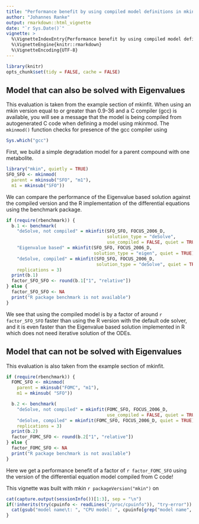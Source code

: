 ---
title: "Performance benefit by using compiled model definitions in mkin"
author: "Johannes Ranke"
output: rmarkdown::html_vignette
date: "`r Sys.Date()`"
vignette: >
  %\VignetteIndexEntry{Performance benefit by using compiled model definitions in mkin}
  %\VignetteEngine{knitr::rmarkdown}
  %\VignetteEncoding{UTF-8}
---

```{r, include = FALSE}
library(knitr)
opts_chunk$set(tidy = FALSE, cache = FALSE)
```

## Model that can also be solved with Eigenvalues

This evaluation is taken from the example section of mkinfit. When using an mkin version
equal to or greater than 0.9-36 and a C compiler (gcc) is available, you will see
a message that the model is being compiled from autogenerated C code when
defining a model using mkinmod. The `mkinmod()` function checks for presence of
the gcc compiler using

```{r check_gcc}
Sys.which("gcc")
```
First, we build a simple degradation model for a parent compound with one metabolite.

```{r create_SFO_SFO}
library("mkin", quietly = TRUE)
SFO_SFO <- mkinmod(
  parent = mkinsub("SFO", "m1"),
  m1 = mkinsub("SFO"))
```

We can compare the performance of the Eigenvalue based solution against the
compiled version and the R implementation of the differential equations using
the benchmark package.


```{r benchmark_SFO_SFO, fig.height = 3}
if (require(rbenchmark)) {
  b.1 <- benchmark(
    "deSolve, not compiled" = mkinfit(SFO_SFO, FOCUS_2006_D,
                                      solution_type = "deSolve",
                                      use_compiled = FALSE, quiet = TRUE),
    "Eigenvalue based" = mkinfit(SFO_SFO, FOCUS_2006_D,
                                 solution_type = "eigen", quiet = TRUE),
    "deSolve, compiled" = mkinfit(SFO_SFO, FOCUS_2006_D,
                                  solution_type = "deSolve", quiet = TRUE),
    replications = 3)
  print(b.1)
  factor_SFO_SFO <- round(b.1["1", "relative"])
} else {
  factor_SFO_SFO <- NA
  print("R package benchmark is not available")
}
```

We see that using the compiled model is by a factor of around
`r factor_SFO_SFO`
faster than using the R version with the default ode solver, and it is even
faster than the Eigenvalue based solution implemented in R which does not need
iterative solution of the ODEs.


## Model that can not be solved with Eigenvalues

This evaluation is also taken from the example section of mkinfit.

```{r benchmark_FOMC_SFO, fig.height = 3}
if (require(rbenchmark)) {
  FOMC_SFO <- mkinmod(
    parent = mkinsub("FOMC", "m1"),
    m1 = mkinsub( "SFO"))

  b.2 <- benchmark(
    "deSolve, not compiled" = mkinfit(FOMC_SFO, FOCUS_2006_D,
                                      use_compiled = FALSE, quiet = TRUE),
    "deSolve, compiled" = mkinfit(FOMC_SFO, FOCUS_2006_D, quiet = TRUE),
    replications = 3)
  print(b.2)
  factor_FOMC_SFO <- round(b.2["1", "relative"])
} else {
  factor_FOMC_SFO <- NA
  print("R package benchmark is not available")
}
```

Here we get a performance benefit of a factor of
`r factor_FOMC_SFO`
using the version of the differential equation model compiled from C code!

This vignette was built with mkin `r packageVersion("mkin")` on

```{r sessionInfo, echo = FALSE}
cat(capture.output(sessionInfo())[1:3], sep = "\n")
if(!inherits(try(cpuinfo <- readLines("/proc/cpuinfo")), "try-error")) {
  cat(gsub("model name\t: ", "CPU model: ", cpuinfo[grep("model name", cpuinfo)[1]]))
}
```

